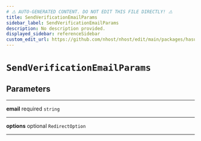 ```yaml
---
# ⚠️ AUTO-GENERATED CONTENT. DO NOT EDIT THIS FILE DIRECTLY! ⚠️
title: SendVerificationEmailParams
sidebar_label: SendVerificationEmailParams
description: No description provided.
displayed_sidebar: referenceSidebar
custom_edit_url: https://github.com/nhost/nhost/edit/main/packages/hasura-auth-js/src/utils/types.ts#L101
---
```


# `SendVerificationEmailParams`

## Parameters

---

**<span className="parameter-name">email</span>** <span className="optional-status">required</span> `string`

---

**<span className="parameter-name">options</span>** <span className="optional-status">optional</span> `RedirectOption`

---
